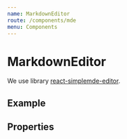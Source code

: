 ```yaml
---
name: MarkdownEditor
route: /components/mde
menu: Components
---
```




# MarkdownEditor

We use library [react-simplemde-editor](https://github.com/RIP21/react-simplemde-editor).

## Example

<Playground>
  <MarkdownEditor
    name="description"
    fieldType="mde"
    value="Something happening"
    onChange={console.debug}
    placeholder="Placeholder"
    label="Markdown editor example"
  />
</Playground>

## Properties

<Props of={MarkdownEditor} />
